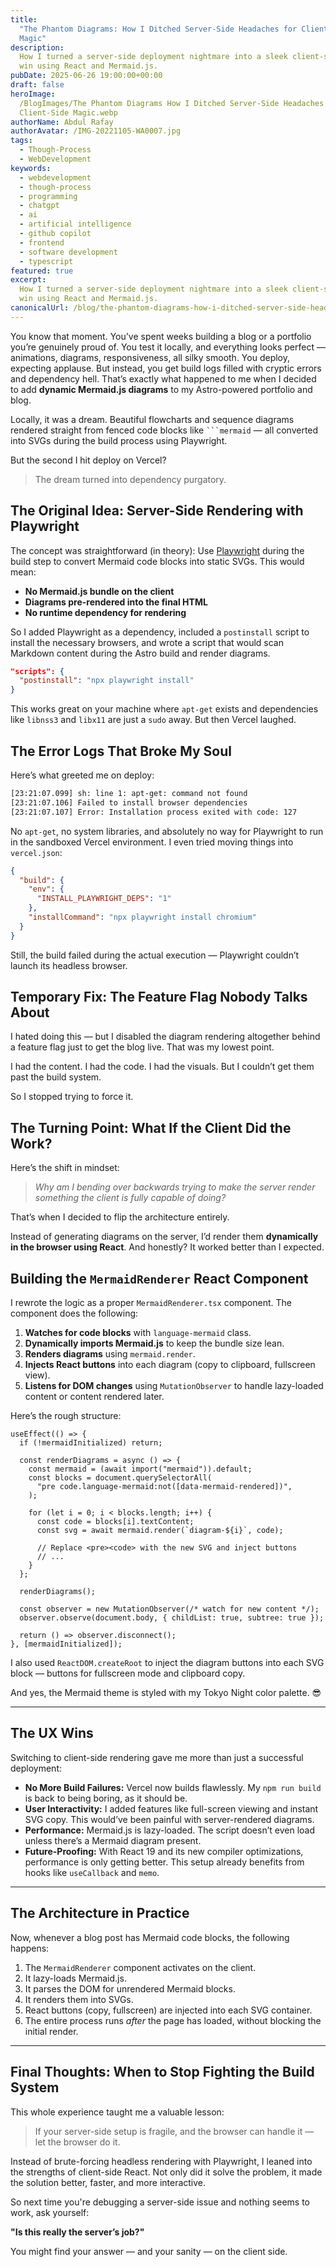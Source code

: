 ```yaml
---
title:
  "The Phantom Diagrams: How I Ditched Server-Side Headaches for Client-Side
  Magic"
description:
  How I turned a server-side deployment nightmare into a sleek client-side
  win using React and Mermaid.js.
pubDate: 2025-06-26 19:00:00+00:00
draft: false
heroImage:
  /BlogImages/The Phantom Diagrams How I Ditched Server-Side Headaches for
  Client-Side Magic.webp
authorName: Abdul Rafay
authorAvatar: /IMG-20221105-WA0007.jpg
tags:
  - Though-Process
  - WebDevelopment
keywords:
  - webdevelopment
  - though-process
  - programming
  - chatgpt
  - ai
  - artificial intelligence
  - github copilot
  - frontend
  - software development
  - typescript
featured: true
excerpt:
  How I turned a server-side deployment nightmare into a sleek client-side
  win using React and Mermaid.js.
canonicalUrl: /blog/the-phantom-diagrams-how-i-ditched-server-side-headaches-for-client-side-magic
---
```


You know that moment. You’ve spent weeks building a blog or a portfolio you’re genuinely proud of. You test it locally, and everything looks perfect — animations, diagrams, responsiveness, all silky smooth. You deploy, expecting applause. But instead, you get build logs filled with cryptic errors and dependency hell. That’s exactly what happened to me when I decided to add **dynamic Mermaid.js diagrams** to my Astro-powered portfolio and blog.

Locally, it was a dream. Beautiful flowcharts and sequence diagrams rendered straight from fenced code blocks like ` ```mermaid ` — all converted into SVGs during the build process using Playwright.

But the second I hit deploy on Vercel?

> The dream turned into dependency purgatory.

## The Original Idea: Server-Side Rendering with Playwright

The concept was straightforward (in theory):
Use [Playwright](https://playwright.dev/) during the build step to convert Mermaid code blocks into static SVGs. This would mean:

- **No Mermaid.js bundle on the client**
- **Diagrams pre-rendered into the final HTML**
- **No runtime dependency for rendering**

So I added Playwright as a dependency, included a `postinstall` script to install the necessary browsers, and wrote a script that would scan Markdown content during the Astro build and render diagrams.

```json
"scripts": {
  "postinstall": "npx playwright install"
}
```

This works great on your machine where `apt-get` exists and dependencies like `libnss3` and `libx11` are just a `sudo` away. But then Vercel laughed.

## The Error Logs That Broke My Soul

Here’s what greeted me on deploy:

```bash
[23:21:07.099] sh: line 1: apt-get: command not found
[23:21:07.106] Failed to install browser dependencies
[23:21:07.107] Error: Installation process exited with code: 127
```

No `apt-get`, no system libraries, and absolutely no way for Playwright to run in the sandboxed Vercel environment. I even tried moving things into `vercel.json`:

```json
{
  "build": {
    "env": {
      "INSTALL_PLAYWRIGHT_DEPS": "1"
    },
    "installCommand": "npx playwright install chromium"
  }
}
```

Still, the build failed during the actual execution — Playwright couldn’t launch its headless browser.

## Temporary Fix: The Feature Flag Nobody Talks About

I hated doing this — but I disabled the diagram rendering altogether behind a feature flag just to get the blog live. That was my lowest point.

I had the content. I had the code. I had the visuals. But I couldn’t get them past the build system.

So I stopped trying to force it.

## The Turning Point: What If the Client Did the Work?

Here’s the shift in mindset:

> _Why am I bending over backwards trying to make the server render something the client is fully capable of doing?_

That’s when I decided to flip the architecture entirely.

Instead of generating diagrams on the server, I’d render them **dynamically in the browser using React**. And honestly? It worked better than I expected.

## Building the `MermaidRenderer` React Component

I rewrote the logic as a proper `MermaidRenderer.tsx` component. The component does the following:

1. **Watches for code blocks** with `language-mermaid` class.
2. **Dynamically imports Mermaid.js** to keep the bundle size lean.
3. **Renders diagrams** using `mermaid.render`.
4. **Injects React buttons** into each diagram (copy to clipboard, fullscreen view).
5. **Listens for DOM changes** using `MutationObserver` to handle lazy-loaded content or content rendered later.

Here’s the rough structure:

```tsx
useEffect(() => {
  if (!mermaidInitialized) return;

  const renderDiagrams = async () => {
    const mermaid = (await import("mermaid")).default;
    const blocks = document.querySelectorAll(
      "pre code.language-mermaid:not([data-mermaid-rendered])",
    );

    for (let i = 0; i < blocks.length; i++) {
      const code = blocks[i].textContent;
      const svg = await mermaid.render(`diagram-${i}`, code);

      // Replace <pre><code> with the new SVG and inject buttons
      // ...
    }
  };

  renderDiagrams();

  const observer = new MutationObserver(/* watch for new content */);
  observer.observe(document.body, { childList: true, subtree: true });

  return () => observer.disconnect();
}, [mermaidInitialized]);
```

I also used `ReactDOM.createRoot` to inject the diagram buttons into each SVG block — buttons for fullscreen mode and clipboard copy.

And yes, the Mermaid theme is styled with my Tokyo Night color palette. 😎

---

## The UX Wins

Switching to client-side rendering gave me more than just a successful deployment:

- **No More Build Failures:** Vercel now builds flawlessly. My `npm run build` is back to being boring, as it should be.
- **User Interactivity:** I added features like full-screen viewing and instant SVG copy. This would’ve been painful with server-rendered diagrams.
- **Performance:** Mermaid.js is lazy-loaded. The script doesn’t even load unless there’s a Mermaid diagram present.
- **Future-Proofing:** With React 19 and its new compiler optimizations, performance is only getting better. This setup already benefits from hooks like `useCallback` and `memo`.

---

## The Architecture in Practice

Now, whenever a blog post has Mermaid code blocks, the following happens:

1. The `MermaidRenderer` component activates on the client.
2. It lazy-loads Mermaid.js.
3. It parses the DOM for unrendered Mermaid blocks.
4. It renders them into SVGs.
5. React buttons (copy, fullscreen) are injected into each SVG container.
6. The entire process runs _after_ the page has loaded, without blocking the initial render.

---

## Final Thoughts: When to Stop Fighting the Build System

This whole experience taught me a valuable lesson:

> If your server-side setup is fragile, and the browser can handle it — let the browser do it.

Instead of brute-forcing headless rendering with Playwright, I leaned into the strengths of client-side React. Not only did it solve the problem, it made the solution better, faster, and more interactive.

So next time you're debugging a server-side issue and nothing seems to work, ask yourself:

**"Is this really the server’s job?"**

You might find your answer — and your sanity — on the client side.
